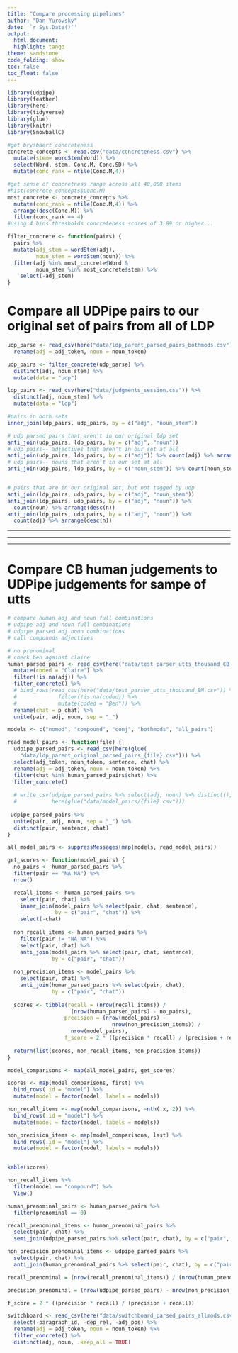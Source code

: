 ```yaml
---
title: "Compare processing pipelines"
author: "Dan Yurovsky"
date: '`r Sys.Date()`'
output:
  html_document:
  highlight: tango
theme: sandstone
code_folding: show
toc: false
toc_float: false
---
```

  
```r
library(udpipe)
library(feather)
library(here)
library(tidyverse)
library(glue)
library(knitr)
library(SnowballC)
```


```r
#get brysbaert concreteness
concrete_concepts <- read.csv("data/concreteness.csv") %>%
  mutate(stem= wordStem(Word)) %>%
  select(Word, stem, Conc.M, Conc.SD) %>%
  mutate(conc_rank = ntile(Conc.M,4))

#get sense of concretness range across all 40,000 items
#hist(concrete_concepts$Conc.M)
most_concrete <- concrete_concepts %>%
  mutate(conc_rank = ntile(Conc.M,4)) %>%
  arrange(desc(Conc.M)) %>%
  filter(conc_rank == 4)
#using 4 bins thresholds concreteness scores of 3.89 or higher...
```


```r
filter_concrete <- function(pairs) {
  pairs %>%
  mutate(adj_stem = wordStem(adj),
         noun_stem = wordStem(noun)) %>%
  filter(adj %in% most_concrete$Word &
         noun_stem %in% most_concrete$stem) %>%
    select(-adj_stem)
}
```

# Compare all UDPipe pairs to our original set of pairs from all of LDP

```r
udp_parse <- read_csv(here("data/ldp_parent_parsed_pairs_bothmods.csv")) %>%
  rename(adj = adj_token, noun = noun_token)

udp_pairs <- filter_concrete(udp_parse) %>%
  distinct(adj, noun_stem) %>%
  mutate(data = "udp")

ldp_pairs <- read_csv(here("data/judgments_session.csv")) %>%
  distinct(adj, noun_stem) %>%
  mutate(data = "ldp")

#pairs in both sets
inner_join(ldp_pairs, udp_pairs, by = c("adj", "noun_stem"))

# udp parsed pairs that aren't in our original ldp set
anti_join(udp_pairs, ldp_pairs, by = c("adj", "noun"))
# udp pairs-- adjectives that aren't in our set at all
anti_join(udp_pairs, ldp_pairs, by = c("adj")) %>% count(adj) %>% arrange(desc(n))
# udp pairs-- nouns that aren't in our set at all
anti_join(udp_pairs, ldp_pairs, by = c("noun_stem")) %>% count(noun_stem) %>% arrange(desc(n)) %>% View(.)


# pairs that are in our original set, but not tagged by udp
anti_join(ldp_pairs, udp_pairs, by = c("adj", "noun_stem"))
anti_join(ldp_pairs, udp_pairs, by = c("adj", "noun")) %>%
  count(noun) %>% arrange(desc(n))
anti_join(ldp_pairs, udp_pairs, by = c("adj", "noun")) %>%
  count(adj) %>% arrange(desc(n))
```

***
***
***

# Compare CB human judgements to UDPipe judgements for sampe of utts

```r
# compare human adj and noun full combinations
# udpipe adj and noun full combinations
# udpipe parsed adj noun combinations
# call compounds adjectives

# no prenominal
# check ben against claire
human_parsed_pairs <- read_csv(here("data/test_parser_utts_thousand_CB.csv")) %>%
  mutate(coded = "Claire") %>%
  filter(!is.na(adj)) %>%
  filter_concrete() %>%
  # bind_rows(read_csv(here("data/test_parser_utts_thousand_BM.csv")) %>%
  #             filter(!is.na(coded)) %>%
  #             mutate(coded = "Ben")) %>%
  rename(chat = p_chat) %>%
  unite(pair, adj, noun, sep = "_") 

models <- c("nomod", "compound", "conj", "bothmods", "all_pairs")

read_model_pairs <- function(file) {
  udpipe_parsed_pairs <- read_csv(here(glue(
    "data/ldp_parent_original_parsed_pairs_{file}.csv"))) %>%
  select(adj_token, noun_token, sentence, chat) %>%
  rename(adj = adj_token, noun = noun_token) %>%
  filter(chat %in% human_parsed_pairs$chat) %>%
  filter_concrete() 
  
  # write_csv(udpipe_parsed_pairs %>% select(adj, noun) %>% distinct(), 
  #           here(glue("data/model_pairs/{file}.csv")))
  
 udpipe_parsed_pairs %>%
  unite(pair, adj, noun, sep = "_") %>%
  distinct(pair, sentence, chat)
}

all_model_pairs <- suppressMessages(map(models, read_model_pairs))
```

```r
get_scores <- function(model_pairs) {
  no_pairs <- human_parsed_pairs %>% 
  filter(pair == "NA_NA") %>%
  nrow()

  recall_items <- human_parsed_pairs %>%
    select(pair, chat) %>%
    inner_join(model_pairs %>% select(pair, chat, sentence), 
               by = c("pair", "chat")) %>%
    select(-chat)
  
  non_recall_items <- human_parsed_pairs %>%
    filter(pair != "NA_NA") %>%
    select(pair, chat) %>%
    anti_join(model_pairs %>% select(pair, chat, sentence), 
              by = c("pair", "chat")) 
  
  non_precision_items <- model_pairs %>%
    select(pair, chat) %>%
    anti_join(human_parsed_pairs %>% select(pair, chat), 
              by = c("pair", "chat")) 
  
  scores <- tibble(recall = (nrow(recall_items)) / 
                    (nrow(human_parsed_pairs) - no_pairs),
                  precision = (nrow(model_pairs) - 
                                 nrow(non_precision_items)) /
                    nrow(model_pairs), 
                  f_score = 2 * ((precision * recall) / (precision + recall)))
  
  return(list(scores, non_recall_items, non_precision_items))
}

model_comparisons <- map(all_model_pairs, get_scores)

scores <- map(model_comparisons, first) %>%
  bind_rows(.id = "model") %>%
  mutate(model = factor(model, labels = models))

non_recall_items <- map(model_comparisons, ~nth(.x, 2)) %>%
  bind_rows(.id = "model") %>%
  mutate(model = factor(model, labels = models))

non_precision_items <- map(model_comparisons, last) %>%
  bind_rows(.id = "model") %>%
  mutate(model = factor(model, labels = models))


kable(scores)
```

```r
non_recall_items %>%
  filter(model == "compound") %>%
  View()
```


```r
human_prenominal_pairs <- human_parsed_pairs %>%
  filter(prenominal == 0)

recall_prenominal_items <- human_prenominal_pairs %>%
  select(pair, chat) %>%
  semi_join(udpipe_parsed_pairs %>% select(pair, chat), by = c("pair", "chat"))

non_precision_prenominal_items <- udpipe_parsed_pairs %>%
  select(pair, chat) %>%
  anti_join(human_prenominal_pairs %>% select(pair, chat), by = c("pair", "chat"))

recall_prenominal = (nrow(recall_prenominal_items)) / (nrow(human_prenominal_pairs))

precision_prenominal = (nrow(udpipe_parsed_pairs) - nrow(non_precision_prenominal_items)) / nrow(udpipe_parsed_pairs)

f_score = 2 * ((precision * recall) / (precision + recall))
```

```r
switchboard <- read_csv(here("data/switchboard_parsed_pairs_allmods.csv")) %>%
  select(-paragraph_id, -dep_rel, -adj_pos) %>%
  rename(adj = adj_token, noun = noun_token) %>%
  filter_concrete() %>%
  distinct(adj, noun, .keep_all = TRUE)
```